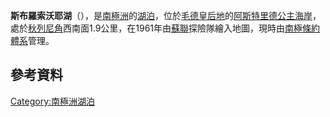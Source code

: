 {{coord|70|45|S|11|35|E|display=title}}

'''斯布羅索沃耶湖'''（{{lang-en|Sbrosovoye Lake}}），是[[南極洲|南極洲]]的[[湖泊|湖泊]]，位於[[毛德皇后地|毛德皇后地]]的[[阿斯特里德公主海岸|阿斯特里德公主海岸]]，處於[[秋列尼角|秋列尼角]]西南面1.9公里，在1961年由[[蘇聯|蘇聯]]探險隊繪入地圖，現時由[[南極條約體系|南極條約體系]]管理。

==參考資料==
{{usgs-gazetteer}}

{{Antarctica-geo-stub}}
[[Category:南極洲湖泊|Category:南極洲湖泊]]